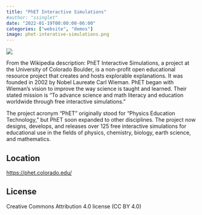 ```yaml
---
title: "PhET Interactive Simulations"
#author: "ssinglet"
date: "2022-01-19T00:00:00-06:00"
categories: ["website", "demos"]
image: phet-interative-simulations.png
---
```


![](phet-interative-simulations.png){}

From the Wikipedia description:
PhET Interactive Simulations, a project at the University of Colorado Boulder, is a non-profit open educational resource project that creates and hosts explorable explanations. It was founded in 2002 by Nobel Laureate Carl Wieman. PhET began with Wieman's vision to improve the way science is taught and learned. Their stated mission is "To advance science and math literacy and education worldwide through free interactive simulations."

The project acronym "PhET" originally stood for "Physics Education Technology," but PhET soon expanded to other disciplines. The project now designs, develops, and releases over 125 free interactive simulations for educational use in the fields of physics, chemistry, biology, earth science, and mathematics.


## Location {#location}

<https://phet.colorado.edu/>


## License {#license}

Creative Commons Attribution 4.0 license (CC BY 4.0)
